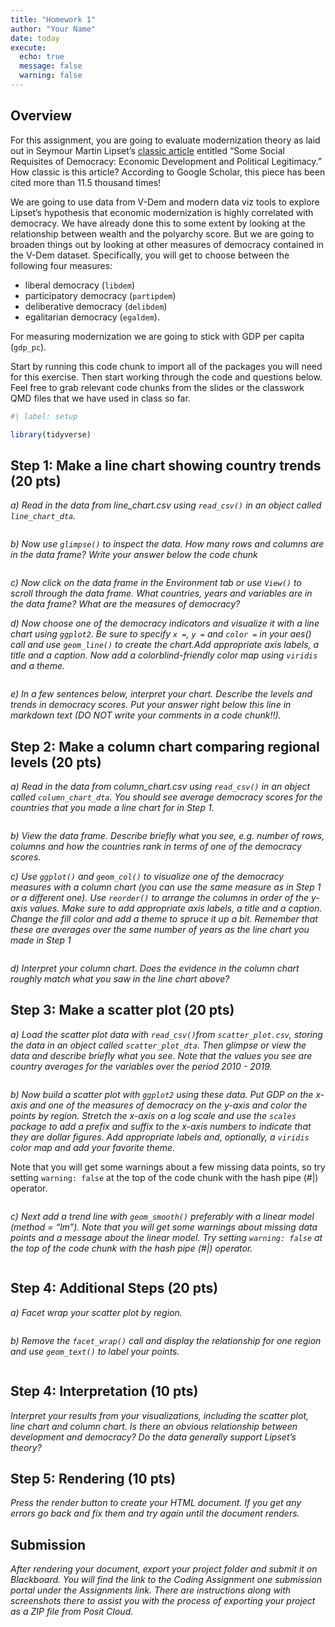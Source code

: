 ```yaml
---
title: "Homework 1"
author: "Your Name"
date: today
execute:
  echo: true
  message: false
  warning: false
---
```


## Overview

For this assignment, you are going to evaluate modernization theory as laid out in Seymour Martin Lipset's [classic article](https://www-jstor-org.proxygw.wrlc.org/stable/1951731?seq=8) entitled "Some Social Requisites of Democracy: Economic Development and Political Legitimacy." How classic is this article? According to Google Scholar, this piece has been cited more than 11.5 thousand times! 

We are going to use data from V-Dem and modern data viz tools to explore Lipset's hypothesis that economic modernization is highly correlated with democracy. We have already done this to some extent by looking at the relationship between wealth and the polyarchy score. But we are going to broaden things out by looking at other measures of democracy contained in the V-Dem dataset. Specifically, you will get to choose between the following four measures: 

  - liberal democracy (`libdem`)
  - participatory democracy (`partipdem`) 
  - deliberative democracy (`delibdem`) 
  - egalitarian democracy (`egaldem`). 
  
For measuring modernization we are going to stick with GDP per capita (`gdp_pc`). 

Start by running this code chunk to import all of the packages you will need for this exercise. Then start working through the code and questions below. Feel free to grab relevant code chunks from the slides or the classwork QMD files that we have used in class so far.

```r
#| label: setup

library(tidyverse)
```

## Step 1: Make a line chart showing country trends (20 pts)

*a) Read in the data from line_chart.csv using `read_csv()` in an object called `line_chart_dta`.* 

```r

```

*b) Now use `glimpse()` to inspect the data. How many rows and columns are in the data frame? Write your answer below the code chunk* 

```r

```

*c) Now click on the data frame in the Environment tab or use `View()` to scroll through the data frame. What countries, years and variables are in the data frame? What are the measures of democracy?*

*d) Now choose one of the democracy indicators and visualize it with a line chart using `ggplot2`. Be sure to specify `x = `, `y = ` and `color =` in your aes() call and use `geom_line()` to create the chart.Add appropriate axis labels, a title and a caption. Now add a colorblind-friendly color map using `viridis` and a theme.* 

```r

```

*e) In a few sentences below, interpret your chart. Describe the levels and trends in democracy scores. Put your answer right below this line in markdown text (DO NOT write your comments in a code chunk!!).*

## Step 2: Make a column chart comparing regional levels (20 pts)

*a) Read in the data from column_chart.csv using `read_csv()` in an object called `column_chart_dta`. You should see average democracy scores for the countries that you made a line chart for in Step 1.* 

```r

```

*b) View the data frame. Describe briefly what you see, e.g. number of rows, columns and how the countries rank in terms of one of the democracy scores.*

*c) Use `ggplot()` and `geom_col()` to visualize one of the democracy measures with a column chart (you can use the same measure as in Step 1 or a different one). Use `reorder()` to arrange the columns in order of the y-axis values. Make sure to add appropriate axis labels, a title and a caption. Change the fill color and add a theme to spruce it up a bit. Remember that these are averages over the same number of years as the line chart you made in Step 1* 

```r

```

*d) Interpret your column chart. Does the evidence in the column chart roughly match what you saw in the line chart above?*

## Step 3: Make a scatter plot (20 pts)

*a) Load the scatter plot data with `read_csv()`from `scatter_plot.csv`, storing the data in an object called `scatter_plot_dta`. Then glimpse or view the data and describe briefly what you see. Note that the values you see are country averages for the variables over the period 2010 - 2019.*

```r

```

*b) Now build a scatter plot with `ggplot2` using these data. Put GDP on the x-axis and one of the measures of democracy on the y-axis and color the points by region. Stretch the x-axis on a log scale and use the `scales` package to add a prefix and suffix to the x-axis numbers to indicate that they are dollar figures. Add appropriate labels and, optionally, a `viridis` color map and add your favorite theme.*

::: {.callout-note}
Note that you will get some warnings about a few missing data points, so try setting `warning: false` at the top of the code chunk with the hash pipe (#|) operator.
:::

```r

```

*c) Next add a trend line with `geom_smooth()` preferably with a linear model (method = "lm"). Note that you will get some warnings about missing data points and a message about the linear model. Try setting `warning: false` at the top of the code chunk with the hash pipe (#|) operator.*  

```r

```

## Step 4: Additional Steps (20 pts)

*a) Facet wrap your scatter plot by region.*

```r

```


*b) Remove the `facet_wrap()` call and display the relationship for one region and use `geom_text()` to label your points.*

```r

```

## Step 4: Interpretation (10 pts)

*Interpret your results from your visualizations, including the scatter plot, line chart and column chart. Is there an obvious relationship between development and democracy? Do the data generally support Lipset's theory?*

## Step 5: Rendering (10 pts)

*Press the render button to create your HTML document. If you get any errors go back and fix them and try again until the document renders.*

## Submission

*After rendering your document, export your project folder and submit it on Blackboard. You will find the link to the Coding Assignment one submission portal under the Assignments link. There are instructions along with screenshots there to assist you with the process of exporting your project as a ZIP file from Posit Cloud.*